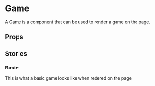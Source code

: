 
<Meta of={GameStories} />

# Game

A Game is a component that can be used to render a game on the page.
<Primary />

## Props 

<Controls />

## Stories

### Basic 

This is what a basic game looks like when redered on the page
<Story of={GameStories.BasicGame} />
